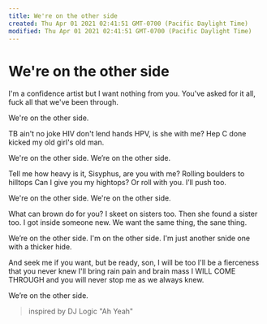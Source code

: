 ```yaml
---
title: We're on the other side
created: Thu Apr 01 2021 02:41:51 GMT-0700 (Pacific Daylight Time)
modified: Thu Apr 01 2021 02:41:51 GMT-0700 (Pacific Daylight Time)
---
```

# We're on the other side

I'm a confidence artist
but I want nothing from you.
You've asked for it all,
fuck all that we've been through.

We're on the other side.

TB ain't no joke
HIV don't lend hands
HPV, is she with me?
Hep C done kicked
my old girl's old man.

We're on the other side.
We’re on the other side.

Tell me how heavy is it,
Sisyphus, are you with me?
Rolling boulders to hilltops
Can I give you my hightops?
Or roll with you. I’ll push too.

We're on the other side.
We're on the other side.

What can brown do for you?
I skeet on sisters too.
Then she found a sister too.
I got inside someone new.
We want the same thing, the sane thing.

We’re on the other side.
I'm on the other side.
I'm just another snide one
with a thicker hide.

And seek me if you want,
but be ready, son, I will be too
I'll be a fierceness that you never knew
I'll bring rain pain and brain mass
I WILL COME THROUGH
and you will never stop me
as we always knew.

We’re on the other side.

> inspired by DJ Logic "Ah Yeah"
